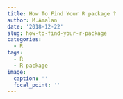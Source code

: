```yaml
---
title: How To Find Your R package ?
author: M.Amalan
date: '2018-12-22'
slug: how-to-find-your-r-package
categories:
  - R
tags:
  - R
  - R package
image:
  caption: ''
  focal_point: ''
---
```


